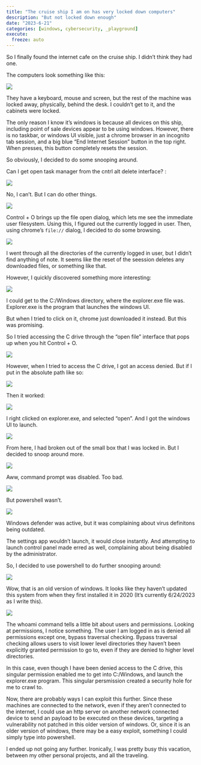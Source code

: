 ```yaml
---
title: "The cruise ship I am on has very locked down computers"
description: "But not locked down enough"
date: "2023-6-21"
categories: [windows, cybersecurity, _playground]
execute:
  freeze: auto
---
```


So I finally found the internet cafe on the cruise ship. I didn't think they had one.

The computers look something like this:

![](images/intro.jpg)

They have a keyboard, mouse and screen, but the rest of the machine was locked away, physically, behind the desk. I couldn't get to it, and the cabinets were locked. 

The only reason I know it's windows is because all devices on this ship, including point of sale devices appear to be using windows. However, there is no taskbar, or windows UI visible, just a chrome browser in an incognito tab session, and a big blue "End Internet Session" button in the top right. When presses, this button completely resets the session.

So obviously, I decided to do some snooping around.

Can I get open task manager from the cntrl alt delete interface? :

![](images/cntraltdel.jpg)

No, I can't. But I can do other things.

![](images/snooping.jpg)

Control + O brings up the file open dialog, which lets me see the immediate user filesystem. Using this, I figured out the currently logged in user. Then, using chrome's `file://` dialog, I decided to do some browsing.

![](images/useris.jpg)

I went through all the directories of the currently logged in user, but I didn't find anything of note. It seems like the reset of the seession deletes any downloaded files, or something like that.

However, I quickly discovered something more interesting:

![](images/chromewindows.jpg)

I could get to the C:/Windows directory, where the explorer.exe file was. Explorer.exe is the program that launches the windows UI.

But when I tried to click on it, chrome just downloaded it instead. But this was promising.

So I tried accessing the C drive through the "open file" interface that pops up when you hit Control + O.

![](images/cdenied.jpg)

However, when I tried to access the C drive, I got an access denied. But if I put in the absolute path like so:

![](images/absfilepath.jpg)

Then it worked:

![](images/explorer.jpg)

I right clicked on explorer.exe, and selected "open". And I got the windows UI to launch. 

![](images/windowsui.jpg)

From here, I had broken out of the small box that I was locked in. But I decided to snoop around more. 

![](images/noprompt.jpg)

Aww, command prompt was disabled. Too bad. 

![](images/powershell.jpg)

But powershell wasn't.

![](images/antivirus.jpg)

Windows defender was active, but it was complaining about virus definitons being outdated. 

The settings app wouldn't launch, it would close instantly. And attempting to launch control panel made erred as well, complaining about being disabled by the administrator.

So, I decided to use powershell to do further snooping around:

![](images/systeminfo.jpg)

Wow, that is an old version of windows. It looks like they haven't updated this system from when they first installed it in 2020 (It's currently 6/24/2023 as I write this).


![](images/whoami.jpg)

The whoami command tells a little bit about users and permissions. Looking at permissions, I notice something. The user I am logged in as is denied all permissions except one, bypass traversal checking. Bypass traversal checking allows users to visit lower level directories they haven't been explicitly granted permission to go to, even if they are denied to higher level directories. 

In this case, even though I have been denied access to the C drive, this singular permission enabled me to get into C:/Windows, and launch the explorer.exe program. This singular persmission created a security hole for me to crawl to. 

Now, there are probably ways I can exploit this further. Since these machines are connected to the network, even if they aren't connected to the internet, I could use an http server on another network connected device to send an payload to be executed on these devices, targeting a vulnerability not patched in this older version of windows. Or, since it is an older version of windows, there may be a easy exploit, something I could simply type into powershell. 

I ended up not going any further. Ironically, I was pretty busy this vacation, between my other personal projects, and all the traveling. 
